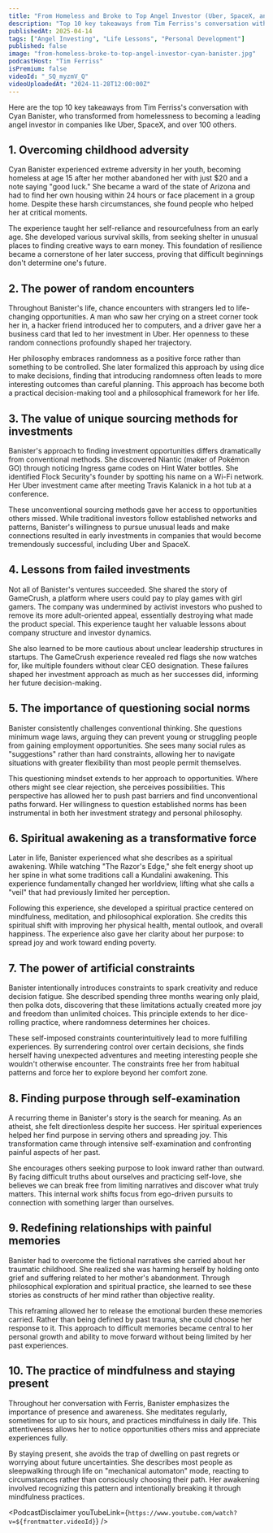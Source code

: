 ```yaml
---
title: "From Homeless and Broke to Top Angel Investor (Uber, SpaceX, and 100+ More) — Cyan Banister"
description: "Top 10 key takeaways from Tim Ferriss's conversation with Cyan Banister, who transformed from homelessness to becoming a leading angel investor in companies like Uber, SpaceX, and over 100 others."
publishedAt: 2025-04-14
tags: ["Angel Investing", "Life Lessons", "Personal Development"]
published: false
image: "from-homeless-broke-to-top-angel-investor-cyan-banister.jpg"
podcastHost: "Tim Ferriss"
isPremium: false
videoId: "_SQ_myzmV_Q"
videoUploadedAt: "2024-11-28T12:00:00Z"
---
```



<PodcastSummaryPageLayout frontmatter={frontmatter}>

Here are the top 10 key takeaways from Tim Ferriss's conversation with Cyan Banister, who transformed from homelessness to becoming a leading angel investor in companies like Uber, SpaceX, and over 100 others.

## 1. Overcoming childhood adversity

Cyan Banister experienced extreme adversity in her youth, becoming homeless at age 15 after her mother abandoned her with just $20 and a note saying "good luck." She became a ward of the state of Arizona and had to find her own housing within 24 hours or face placement in a group home. Despite these harsh circumstances, she found people who helped her at critical moments.

The experience taught her self-reliance and resourcefulness from an early age. She developed various survival skills, from seeking shelter in unusual places to finding creative ways to earn money. This foundation of resilience became a cornerstone of her later success, proving that difficult beginnings don't determine one's future.

## 2. The power of random encounters

Throughout Banister's life, chance encounters with strangers led to life-changing opportunities. A man who saw her crying on a street corner took her in, a hacker friend introduced her to computers, and a driver gave her a business card that led to her investment in Uber. Her openness to these random connections profoundly shaped her trajectory.

Her philosophy embraces randomness as a positive force rather than something to be controlled. She later formalized this approach by using dice to make decisions, finding that introducing randomness often leads to more interesting outcomes than careful planning. This approach has become both a practical decision-making tool and a philosophical framework for her life.

## 3. The value of unique sourcing methods for investments

Banister's approach to finding investment opportunities differs dramatically from conventional methods. She discovered Niantic (maker of Pokémon GO) through noticing Ingress game codes on Hint Water bottles. She identified Flock Security's founder by spotting his name on a Wi-Fi network. Her Uber investment came after meeting Travis Kalanick in a hot tub at a conference.

These unconventional sourcing methods gave her access to opportunities others missed. While traditional investors follow established networks and patterns, Banister's willingness to pursue unusual leads and make connections resulted in early investments in companies that would become tremendously successful, including Uber and SpaceX.

## 4. Lessons from failed investments

Not all of Banister's ventures succeeded. She shared the story of GameCrush, a platform where users could pay to play games with girl gamers. The company was undermined by activist investors who pushed to remove its more adult-oriented appeal, essentially destroying what made the product special. This experience taught her valuable lessons about company structure and investor dynamics.

She also learned to be more cautious about unclear leadership structures in startups. The GameCrush experience revealed red flags she now watches for, like multiple founders without clear CEO designation. These failures shaped her investment approach as much as her successes did, informing her future decision-making.

## 5. The importance of questioning social norms

Banister consistently challenges conventional thinking. She questions minimum wage laws, arguing they can prevent young or struggling people from gaining employment opportunities. She sees many social rules as "suggestions" rather than hard constraints, allowing her to navigate situations with greater flexibility than most people permit themselves.

This questioning mindset extends to her approach to opportunities. Where others might see clear rejection, she perceives possibilities. This perspective has allowed her to push past barriers and find unconventional paths forward. Her willingness to question established norms has been instrumental in both her investment strategy and personal philosophy.

## 6. Spiritual awakening as a transformative force

Later in life, Banister experienced what she describes as a spiritual awakening. While watching "The Razor's Edge," she felt energy shoot up her spine in what some traditions call a Kundalini awakening. This experience fundamentally changed her worldview, lifting what she calls a "veil" that had previously limited her perception.

Following this experience, she developed a spiritual practice centered on mindfulness, meditation, and philosophical exploration. She credits this spiritual shift with improving her physical health, mental outlook, and overall happiness. The experience also gave her clarity about her purpose: to spread joy and work toward ending poverty.

## 7. The power of artificial constraints

Banister intentionally introduces constraints to spark creativity and reduce decision fatigue. She described spending three months wearing only plaid, then polka dots, discovering that these limitations actually created more joy and freedom than unlimited choices. This principle extends to her dice-rolling practice, where randomness determines her choices.

These self-imposed constraints counterintuitively lead to more fulfilling experiences. By surrendering control over certain decisions, she finds herself having unexpected adventures and meeting interesting people she wouldn't otherwise encounter. The constraints free her from habitual patterns and force her to explore beyond her comfort zone.

## 8. Finding purpose through self-examination

A recurring theme in Banister's story is the search for meaning. As an atheist, she felt directionless despite her success. Her spiritual experiences helped her find purpose in serving others and spreading joy. This transformation came through intensive self-examination and confronting painful aspects of her past.

She encourages others seeking purpose to look inward rather than outward. By facing difficult truths about ourselves and practicing self-love, she believes we can break free from limiting narratives and discover what truly matters. This internal work shifts focus from ego-driven pursuits to connection with something larger than ourselves.

## 9. Redefining relationships with painful memories

Banister had to overcome the fictional narratives she carried about her traumatic childhood. She realized she was harming herself by holding onto grief and suffering related to her mother's abandonment. Through philosophical exploration and spiritual practice, she learned to see these stories as constructs of her mind rather than objective reality.

This reframing allowed her to release the emotional burden these memories carried. Rather than being defined by past trauma, she could choose her response to it. This approach to difficult memories became central to her personal growth and ability to move forward without being limited by her past experiences.

## 10. The practice of mindfulness and staying present

Throughout her conversation with Ferris, Banister emphasizes the importance of presence and awareness. She meditates regularly, sometimes for up to six hours, and practices mindfulness in daily life. This attentiveness allows her to notice opportunities others miss and appreciate experiences fully.

By staying present, she avoids the trap of dwelling on past regrets or worrying about future uncertainties. She describes most people as sleepwalking through life on "mechanical automaton" mode, reacting to circumstances rather than consciously choosing their path. Her awakening involved recognizing this pattern and intentionally breaking it through mindfulness practices.

<PodcastDisclaimer
  youTubeLink={`https://www.youtube.com/watch?v=${frontmatter.videoId}`}
/>

</PodcastSummaryPageLayout>
